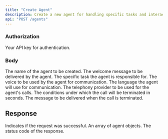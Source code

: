 ```yaml
---
title: "Create Agent"
description: Create a new agent for handling specific tasks and interactions within the system.
api: "POST /agents"
---
```

####


### Authorization


<ParamField header="authorization" type="string" required>
 Your API key for authentication.
</ParamField>



### Body


<ParamField body="name" type="string" required>
  The name of the agent to be created.
</ParamField>

<ParamField body="welcomeMessage" type="string" required>
  The welcome message to be delivered by the agent.
</ParamField>

<ParamField body="task" type="string" required>
  The specific task the agent is responsible for.
</ParamField>

<ParamField body="voice" type="string" required>
  The voice to be used by the agent for communication.
</ParamField>

<ParamField body="language" type="string" required>
  The language the agent will use for communication.
</ParamField>

<ParamField body="telephonyProvider" type="string" required>
  The telephony provider to be used for the agent's calls.
</ParamField>

<ParamField body="callTermination" type="number" required>
  The conditions under which the call will be terminated in seconds.
</ParamField>

<ParamField body="hangupMessage" type="string" required>
  The message to be delivered when the call is terminated.
</ParamField>

## Response

<ResponseField name="success" type="boolean">
  Indicates if the request was successful.
</ResponseField>
<ResponseField name="data" type="array">
  An array of agent objects.
</ResponseField>
<ResponseField name="status" type="number">
  The status code of the response.
</ResponseField>